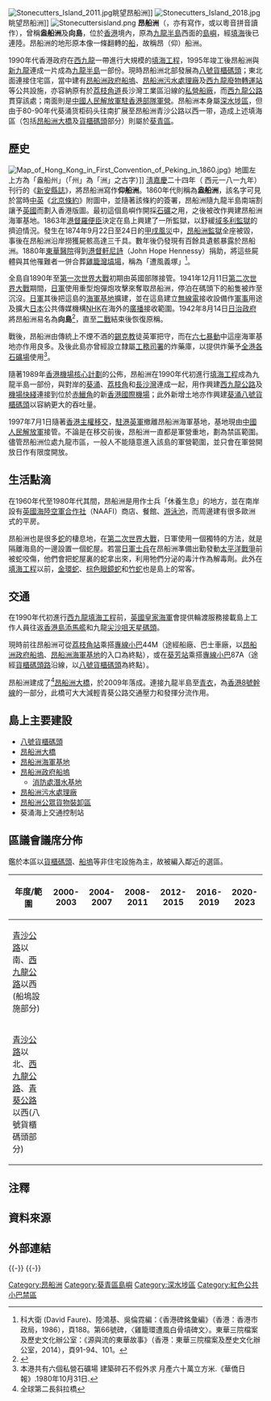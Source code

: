 {{Coord|22.3166667|114.1333333|source:GoogleMaps|display=title}}
{{stack begin}}
[[File:Stonecutters_Island_2011.jpg|right]]眺望昂船洲]]
[[File:Stonecutters_Island_2018.jpg|right]]眺望昂船洲]]
[[File:Stonecuttersisland.png|right]]
{{stack end}}
'''昂船洲'''（{{lang-en|Stonecutters Island}}{{NoteTag|此爲[[香港政府|香港政府]]使用的官方名稱。雖然現今的政府地圖上亦標示“Ngong Shuen Chau”爲替代名稱，但香港特區政府目前在島上的設施仍以使用“Stonecutters Island”之英文地名爲主。}}，亦有寫作{{lang|en|Stonecutter's Island}}{{NoteTag|見於部分[[英屬香港|英屬香港]]時期居港英國人的網上討論中（參見 https://gwulo.com ）。 雖然“Stonecutters Island”（意爲「石匠（們）島」）和“Stonecutter's Island”（意爲「石匠的島」）兩種拼法的含義有差別，但英語發音完全相同，故不排除存在誤聽誤傳的情況，至於何者才是起始名稱、何者爲後來誤傳之名已難以考究。}}，或以粵音拼音讀作{{lang|en|Ngong Shuen Chau}}{{NoteTag|現時[[中國人民解放軍駐香港部隊|中國人民解放軍駐香港部隊]]管理的[[昂船洲海軍基地|昂船洲海軍基地]]使用此粵音拼讀作爲英文名稱中的地名部分。解放軍接管香港境內的前英軍軍營後曾更改原先具有殖民地色彩的軍營名稱，雖然現有昂船洲軍營是解放軍加以修建，並非接收原有的英軍軍營，但不排除解放軍自行在地名部分使用「昂船洲」三字的粵音拼讀“Ngong Shuen Chau”，而不使用英國人命名的“Stonecutters Island”，儘管該詞本身並不具有[[殖民主義|殖民主義]]意涵。}}），曾稱'''盎船洲'''及'''向島'''，位於[[香港|香港]]境內，原為[[九龍半島|九龍半島]]西面的[[香港島嶼|島嶼]]，經[[填海|填海]]後已連陸。昂船洲的地形原本像一條翻轉的[[船|船]]，故稱昂（仰）船洲。

1990年代香港政府在[[西九龍|西九龍]]一帶進行大規模的[[香港填海造地|填海工程]]，1995年竣工後昂船洲與[[新九龍|新九龍]]連成一片成為[[九龍半島|九龍半島]]一部份。現時昂船洲北部發展為[[葵涌貨櫃碼頭|八號貨櫃碼頭]]；東北面連接住宅區，當中建有[[昂船洲政府船塢|昂船洲政府船塢]]、[[昂船洲污水處理廠|昂船洲污水處理廠]]及[[西九龍廢物轉運站|西九龍廢物轉運站]]等公共設施，亦容納原有於[[荔枝角道|荔枝角道]]長沙灣工業區沿線的[[船塢|私營船廠]]，而[[西九龍公路|西九龍公路]]貫穿該處；南面則是[[中國人民解放軍駐香港部隊|中國人民解放軍駐香港部隊]][[軍營|軍營]]。昂船洲本身屬[[深水埗區|深水埗區]]，但由于80-90年代葵涌货柜码头往南扩展至昂船洲青沙公路以西一带，造成上述填海區（包括[[昂船洲大橋|昂船洲大橋]]及[[貨櫃碼頭|貨櫃碼頭]]部分）則屬於[[葵青區|葵青區]]。

== 歷史 ==
{{Main|昂船洲海軍基地}}
[[File:Map_of_Hong_Kong_in_First_Convention_of_Peking_in_1860.jpg|left]]》地圖左上方為「盎船州」（「州」為「洲」之古字）]]
[[淸朝|淸]][[嘉慶|嘉慶]]二十四年（ 西元一八一九年）刊行的《[[新安縣誌|新安縣誌]]》，將昂船洲寫作'''仰船洲'''。1860年代則稱為'''盎船洲'''，該名字可見於當時[[中國|中]][[英國|英]]《[[北京條約|北京條約]]》附圖中，並隨著該條約的簽署，昂船洲隨九龍半島南端割讓予[[英國|英國]]而劃入香港版圖。最初這個島嶼作開採[[石礦|石礦]]之用，之後被改作興建昂船洲海軍基地。1863年[[港督|港督]][[夏喬士·羅便臣|羅便臣]]決定在島上興建了一所監獄，以舒緩[[域多利監獄|域多利監獄]]的擠迫情況。發生在1874年9月22日至24日的[[甲戌風災|甲戌風災]]中，[[昂船洲監獄|昂船洲監獄]]全座被毀，事後在昂船洲沿岸撈獲屍骸高達三千具。數年後仍發現有百餘具遺骸暴露於昂船洲。1880年[[東華醫院|東華醫院]]得到[[軒尼詩_(香港總督)|港督軒尼詩]]（John Hope Hennessy）捐助，將這些屍體與其他罹難者一併合葬[[雞籠灣墳場|雞籠灣墳場]]，稱為「遭風義塚」<ref>科大衛 (David Faure)、陸鴻基、吳倫霓編：《香港碑銘彙編》（香港：香港市政局，1986），頁188。第66號碑，〈雞籠環遭風白骨墳碑文〉。東華三院檔案及歷史文化辦公室：《源與流的東華故事》（香港：東華三院檔案及歷史文化辦公室，2014），頁91-94、101。</ref>。

全島自1890年至[[第一次世界大戰|第一次世界大戰]]初期由英國部隊接管。1941年12月11日[[第二次世界大戰|第二次世界大戰]]期間，[[日軍|日軍]]使用重型炮彈炮攻擊來奪取昂船洲，停泊在碼頭下的船隻被炸至沉沒。[[日軍|日軍]]其後把這島的[[昂船洲海軍基地|海軍基地]]擴建，並在這島建立[[無線電|無線電]]接收設備作[[軍事|軍事]]用途及擴大[[日本|日本]]公共傳媒機構[[日本放送協會|NHK]]在海外的[[廣播|廣播]]接收範圍。1942年8月14日[[香港日治時期|日治政府]]將昂船洲易名為'''向島'''<ref>{{zh-hant}}{{cite news | title=昂船洲易名向島 |publisher=[[華僑日報|華僑日報]]第肆頁 |date=1942年8月15日 }}</ref>，直至[[二戰|二戰]]結束後恢復原稱。

戰後，昂船洲由傳統上不煙不酒的[[錫克教|錫克教]]徒英軍把守，而在[[六七暴動|六七暴動]]中這座海軍基地亦作用良多。及後此島亦曾經設立隸屬[[工務司署|工務司署]]的炸藥庫，以提供炸藥予[[香港礦業|全港各石礦場]]使用<ref>本港共有六個私營石礦場 建築碎石不假外求 月產六十萬立方米.《華僑日報》.1980年10月31日.</ref>。

隨著1989年[[香港機場核心計劃|香港機場核心計劃]]的公佈，昂船洲在1990年代初進行[[香港填海工程|填海工程]]成為九龍半島一部份，與對岸的[[葵涌|葵涌]]、[[荔枝角|荔枝角]]和[[長沙灣|長沙灣]]連成一起，用作興建[[西九龍公路|西九龍公路]]及[[機場快綫_(港鐵)|機場快綫]]連接到位於[[赤鱲角|赤鱲角]]的新[[香港國際機場|香港國際機場]]；此外新增土地亦作興建[[葵涌貨櫃碼頭|葵涌八號貨櫃碼頭]]以容納更大的吞吐量。

1997年7月1日隨著[[香港主權移交|香港主權移交]]，[[駐港英軍|駐港英軍]]撤離昂船洲海軍基地，基地現由[[中國人民解放軍|中國人民解放軍]]接管。不論是在移交前後，昂船洲一直都是軍營重地，劃為禁區範圍。儘管昂船洲位處九龍市區，一般人不能隨意進入該島的軍營範圍，並只會在軍營開放日作有限度開放。

== 生活點滴 ==
在1960年代至1980年代其間，昂船洲是用作士兵「休養生息」的地方，並在南岸設有[[英國海陸空軍合作社|英國海陸空軍合作社]]（NAAFI）商店、餐館、[[游泳池|游泳池]]，而周邊建有很多歐洲式的平房。

昂船洲也是很多[[蛇|蛇]]的棲息地，在[[第二次世界大戰|第二次世界大戰]]，日軍使用一個獨特的方法，就是隔離海島的一邊設置一個蛇屋。若當[[日軍|日軍]][[士兵|士兵]]在昂船洲準備出勤發動[[太平洋戰爭|太平洋戰爭]]前被蛇咬傷，他們會把蛇屋裏的蛇拿出來，利用牠們分泌的毒汁作為解毒劑。此外在[[香港填海工程|填海工程]]以前，[[金環蛇|金環蛇]]、[[棕色眼鏡蛇|棕色眼鏡蛇]]和[[竹蛇|竹蛇]]也是島上的常客。

== 交通 ==
在1990年代初進行[[西九龍|西九龍填海工程]]前，[[英國皇家海軍|英國皇家海軍]]會提供輪渡服務接載島上工作人員往返[[香港島|香港島]][[添馬艦_(香港)|添馬艦]]和九龍[[尖沙咀天星碼頭|尖沙咀天星碼頭]]。

現時前往昂船洲可從[[荔枝角站|荔枝角站]]乘搭[[專線小巴|專線小巴]]44M（途經船廠、巴士車廠，以[[昂船洲政府船塢|昂船洲政府船塢]]、[[昂船洲海軍基地|昂船洲海軍基地]]的入口為終點），或在[[葵芳站|葵芳站]]乘搭[[專線小巴|專線小巴]]87A（途經[[貨櫃碼頭路|貨櫃碼頭路]]沿線，以[[葵涌貨櫃碼頭|八號貨櫃碼頭]]為終點）。

昂船洲建成了<ref>全球第二長斜拉橋</ref>[[昂船洲大橋|昂船洲大橋]]，於2009年落成。連接九龍半島至[[青衣島|青衣]]，為[[香港8號幹線|香港8號幹線]]的一部分，此橋可大大減輕青葵公路交通壓力和發揮分流作用。

==島上主要建設==
*[[葵涌貨櫃碼頭|八號貨櫃碼頭]]
*[[昂船洲大橋|昂船洲大橋]]
*[[昂船洲海軍基地|昂船洲海軍基地]]
*[[昂船洲政府船塢|昂船洲政府船塢]]
**[[消防處潛水基地|消防處潛水基地]]
*[[昂船洲污水處理廠|昂船洲污水處理廠]]
*[[昂船洲公眾貨物裝卸區|昂船洲公眾貨物裝卸區]]
*葵涌海上交通控制站

==區議會議席分佈==
鑑於本區以[[貨櫃碼頭|貨櫃碼頭]]、[[船塢|船塢]]等非住宅設施為主，故被編入鄰近的選區。
{| class=wikitable
!年度/範圍!!2000-2003!!2004-2007!!2008-2011!!2012-2015!!2016-2019!!2020-2023
|-
|[[青沙公路|青沙公路]]以南、[[西九龍公路|西九龍公路]]以西(船塢設施部分)||colspan=2|{{centre|[[荔枝角北|荔枝角]]選區的一部分}}||colspan=4|{{centre|[[荔枝角南|荔枝角南]]選區的一部分}}
|-
|[[青沙公路|青沙公路]]以北、[[西九龍公路|西九龍公路]]、[[青葵公路|青葵公路]]以西(八號貨櫃碼頭部分)||colspan=6|{{centre|[[荔景_(選區)|荔景]]選區的一部分}}
|}

== 注釋 ==
{{NoteFoot|2}}

== 資料來源 ==
{{Reflist|2}}

==外部連結==
{{commonscat-inline|Stonecutters Island}}

{{-}}
{{深水埗區}}
{{葵青區}}
{{-}}
{{香港已消失島嶼}}

[[Category:昂船洲|Category:昂船洲]]
[[Category:葵青區島嶼|Category:葵青區島嶼]]
[[Category:深水埗區|Category:深水埗區]]
[[Category:紅色公共小巴禁區|Category:紅色公共小巴禁區]]